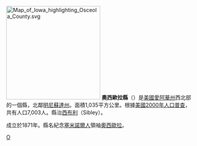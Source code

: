 {{Otheruses|奧西歐拉縣|subject=美國愛阿華州的一個縣|other=同名的縣}}
{{unreferenced|time=2018-11-01T05:21:42+00:00}}
[[File:Map_of_Iowa_highlighting_Osceola_County.svg|250px]]
'''奧西歐拉縣'''（{{lang-en|Osceola County}}）是[[美國|美國]][[愛阿華州|愛阿華州]]西北部的一個縣，北鄰[[明尼蘇達州|明尼蘇達州]]。面積1,035平方公里。根據[[美國2000年人口普查|美國2000年人口普查]]，共有人口7,003人。縣治[[锡布利_(爱荷华州)|西布利]]（Sibley）。

成立於1871年。縣名紀念[[塞米諾爾人|塞米諾爾人]]領袖[[奧西歐拉|奧西歐拉]]。
{{iowa-stub}}

[[Category:艾奧瓦州行政區劃|O]]